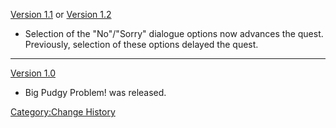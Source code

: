 [[Version 1.1]] or [[Version 1.2]]{{Verify}}
* Selection of the "No"/"Sorry" dialogue options now advances the quest. Previously, selection of these options delayed the quest.<!-- what does this mean? does it mean that you had to talk to the NPC again and select the "yes" option to proceed? -->
----
[[Version 1.0]]
* Big Pudgy Problem! was released.
<noinclude>[[Category:Change History]]</noinclude>